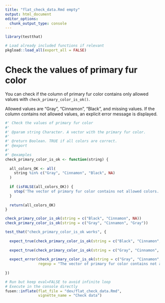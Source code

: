 ```yaml
---
title: "flat_check_data.Rmd empty"
output: html_document
editor_options: 
  chunk_output_type: console
---
```


```r
library(testthat)
```

```r
# Load already included functions if relevant
pkgload::load_all(export_all = FALSE)
```

# Check the values of primary fur color

You can check if the column of primary fur color contains only allowed values with `check_primary_color_is_ok()`. 

Allowed values are "Gray", "Cinnamon", "Black", and missing values. If the column contains not allowed values, an explicit error message is displayed.

```r
#' Check the values of primary fur color
#'
#' @param string Character. A vector with the primary fur color.
#'
#' @return Boolean. TRUE if all colors are correct.
#' @export
#'
#' @examples
check_primary_color_is_ok <- function(string) {
  
  all_colors_OK <- all(
    string %in% c("Gray", "Cinnamon", "Black", NA)
  )
  
  if (isFALSE(all_colors_OK)) {
    stop('The vector of primary fur color contains not allowed colors. Colors should be among values "Gray", "Cinnamon", "Black", or missing values')
  }
  
  return(all_colors_OK)
}
```
  
```r
check_primary_color_is_ok(string = c("Black", "Cinnamon", NA))
check_primary_color_is_ok(string = c("Gray", "Cinnamon", "Gray"))
```
  
```r
test_that("check_primary_color_is_ok works", {
  
  expect_true(check_primary_color_is_ok(string = c("Black", "Cinnamon", NA))) 
  
  expect_true(check_primary_color_is_ok(string = c("Gray", "Cinnamon", "Gray")))
  
  expect_error(check_primary_color_is_ok(string = c("Gray", "Cinnamon", "Blue")),
               regexp = "The vector of primary fur color contains not allowed colors")
  
})
```

```r
# Run but keep eval=FALSE to avoid infinite loop
# Execute in the console directly
fusen::inflate(flat_file = "dev/flat_check_data.Rmd", 
               vignette_name = "Check data")
```

